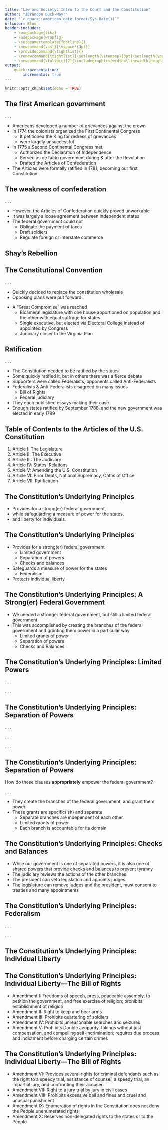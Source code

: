```yaml
---
title: "Law and Society: Intro to the Court and the Constitution"
author: "JBrandon Duck-Mayr"
date: "`r quack::american_date_format(Sys.Date())`"
urlcolor: Blue
header-includes:
    - \usepackage{tikz}
    - \usepackage{wrapfig}
    - \setbeamertemplate{footline}{}
    - \newcommand{\ssl}{\vspace*{3pt}}
    - \providecommand{\tightlist}{}
    - \renewcommand{\tightlist}{\setlength{\itemsep}{3pt}\setlength{\parskip}{0pt}}
    - \newcommand{\fullpic}[2]{\includegraphics[width=\linewidth,height=#1\textheight,keepaspectratio]{#2}}
output:
    quack::presentation:
        incremental: true
---
```


```r
knitr::opts_chunk$set(echo = TRUE)
```

## The first American government

. . .

- Americans developed a number of grievances against the crown
- In 1774 the colonists organized the First Continental Congress \ssl
  + It petitioned the King for redress of grievances\onslide<5->{, but}
  + were largely unsuccessful
- In 1775 a Second Continental Congress met \ssl
  + Authorized the Declaration of Independence
  + Served as de facto government during & after the Revolution
  + Drafted the Articles of Confederation
- The Articles were formally ratified in 1781, becoming our first Constitution

## The weakness of confederation

. . .

- However, the Articles of Confederation quickly proved unworkable
- It was largely a loose agreement between independent states
- The federal government could not \ssl
  + Obligate the payment of taxes
  + Draft soldiers
  + Regulate foreign or interstate commerce

## Shay's Rebellion

\begin{figure}
\includegraphics[height=0.8\textheight,keepaspectratio]{shays-rebellion.jpg}
\end{figure}

## The Constitutional Convention

. . .

- Quickly decided to replace the constitution wholesale
- Opposing plans were put forward:

\onslide<3->{
\begin{table}
\begin{tabular}{p{0.4\textwidth}p{0.4\textwidth}}
\toprule
\multicolumn{1}{c}{Virginia Plan} & \multicolumn{1}{c}{New Jersey Plan} \\
\midrule
Bicameral legislature & Unicameral legislature \\[0.1em]
Population apportionment & Equal suffrage for states \\[0.1em]
Single executive & Executive council \\[0.1em]
Robust judiciary & Scaled-back judiciary \\[0.1em]
\bottomrule
\end{tabular}
\end{table}
}
- A "Great Compromise" was reached \ssl
  + Bicameral legislature with one house apportioned on population and the other with equal suffrage for states
  + Single executive, but elected via Electoral College instead of appointed by Congress
  + Judiciary closer to the Virginia Plan

## Ratification

. . .

- The Constitution needed to be ratified by the states
- Some quickly ratified it, but in others there was a fierce debate
- Supporters were called Federalists, opponents called Anti-Federalists
- Federalists & Anti-Federalists disagreed on many issues\onslide<6->{, like}\ssl
  + Bill of Rights
  + Federal judiciary
- They each published essays making their case
- Enough states ratified by September 1788, and the new government was elected in early 1789

## Table of Contents to the Articles of the U.S. Constitution

::: nonincremental

1. Article I: The Legislature
2. Article II: The Executive
3. Article III: The Judiciary
4. Article IV: States' Relations
5. Article V: Amending the U.S. Constitution
6. Article VI: Prior Debts, National Supremacy, Oaths of Office
7. Article VII: Ratification

:::

## The Constitution's Underlying Principles

- Provides for a strong(er) federal government,
- while safeguarding a measure of power for the states,
- and liberty for individuals.

## The Constitution's Underlying Principles

- Provides for a strong(er) federal government \ssl
    + Limited government
    + Separation of powers
    + Checks and balances
- Safeguards a measure of power for the states \ssl
    + Federalism
- Protects individual liberty

## The Constitution's Underlying Principles: \newline A Strong(er) Federal Government

- We needed a stronger federal government, but still a limited federal government
- This was accomplished by creating the branches of the federal government and granting them power in a particular way \vspace*{0.5\baselineskip}
    + Limited grants of power
    + Separation of powers
    + Checks and Balances

## The Constitution's Underlying Principles: \newline Limited Powers

. . .

\begin{block}{Article I \S 1}
All legislative Powers \textbf{\textcolor{BurntOrange}{herein granted}} shall be vested in a Congress of the United States, which shall consist of a Senate and House of Representatives.
\end{block}

. . .

\begin{block}{Article I \S 8}
The Congress shall have power to lay and collect taxes... \newline

To borrow money on the credit of the United States; \newline

To regulate commerce with foreign nations, and among the several states, and with the Indian tribes; \newline

...To make all laws which shall be necessary and proper for carrying into execution the foregoing powers...
\end{block}

## The Constitution's Underlying Principles: \newline Separation of Powers

. . .

\begin{block}{Article I \S 1}
    All legislative Powers herein granted shall be vested in a Congress of the United States, which shall consist of a Senate and House of Representatives.
\end{block}

. . .

\begin{block}{Article II \S 1}
The executive Power shall be vested in a President of the United States of America....
\end{block}

. . .

\begin{block}{Article III \S 1}
The judicial Power of the United States, shall be vested in one supreme Court, and in such inferior Courts as the Congress may from time to time ordain and establish....
\end{block}

## The Constitution's Underlying Principles: \newline Separation of Powers

How do these clauses **appropriately** empower the federal government?

. . .

- They create the branches of the federal government, and grant them power.
- These grants are specific(ish) and separate \vspace*{0.5\baselineskip}
    + Separate branches are independent of each other
    + Limited grants of power
    + Each branch is accountable for its domain
    
## The Constitution's Underlying Principles: \newline Checks and Balances

- While our government is one of separated powers, it is also one of shared powers that provide checks and balances to prevent tyranny
- The judiciary reviews the actions of the other branches
- The president can veto legislation and appoints judges
- The legislature can remove judges and the president, must consent to treaties and many appointments

## The Constitution's Underlying Principles: \newline Federalism

. . .

\begin{block}{Article VI, The Supremacy Clause}
This Constitution, and the Laws of the United States which shall be made in Pursuance thereof; and all Treaties made, or which shall be made, under the Authority of the United States, shall be the supreme Law of the Land; and the Judges in every State shall be bound thereby, any Thing in the Constitution or Laws of any State to the Contrary notwithstanding.
\end{block}

. . .

\begin{block}{Amendment X}
The powers not delegated to the United States by the Constitution, nor prohibited by it to the States, are reserved to the States respectively, or to the people.
\end{block}

## The Constitution's Underlying Principles: \newline Individual Liberty

## The Constitution's Underlying Principles: \newline Individual Liberty---The Bill of Rights

- Amendment I: Freedoms of speech, press, peaceable assembly, to petition the government, and free exercise of religion; prohibits establishment of religion
- Amendment II: Right to keep and bear arms
- Amendment III: Prohibits quartering of soldiers
- Amendment IV: Prohibits unreasonable searches and seizures
- Amendment V: Prohibits Double Jeopardy, takings without just compensation, and compelling self-incrimination; requires due process and indictment before charging certain crimes

## The Constitution's Underlying Principles: \newline Individual Liberty---The Bill of Rights

- Amendment VI: Provides several rights for criminal defendants such as the right to a speedy trial, assistance of counsel, a speedy trial, an impartial jury, and confronting their accuser.
- Amendment VII: Right to a jury trial by jury in civil cases
- Amendment VIII: Prohibits excessive bail and fines and cruel and unusual punishment
- Amendment IX: Enumeration of rights in the Constitution does not deny the People unenumerated rights
- Amendment X: Reserves non-delegated rights to the states or to the People

